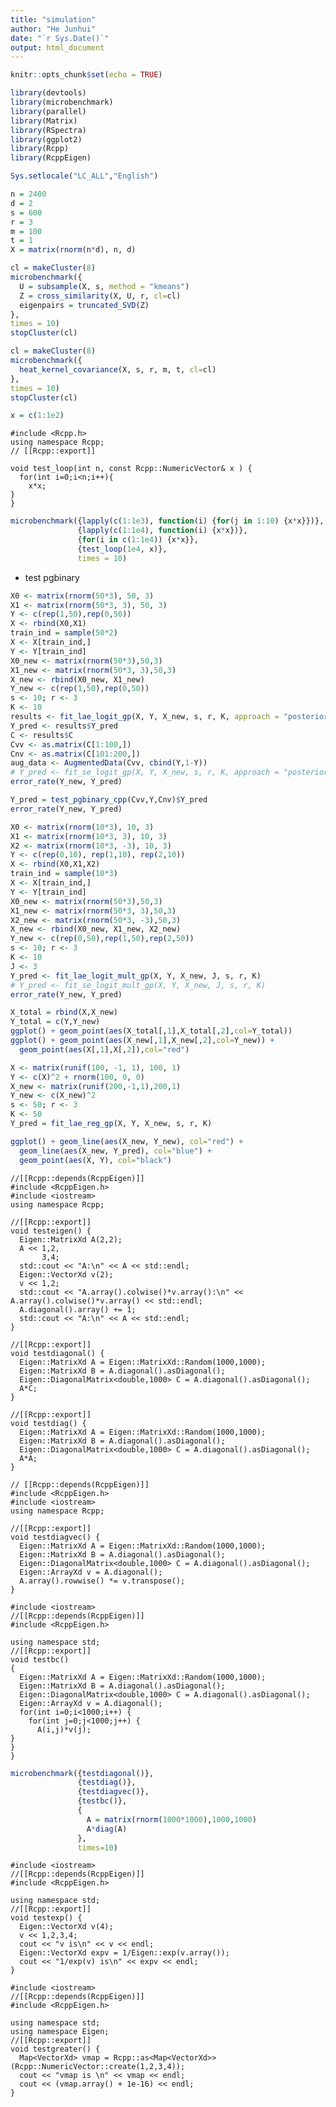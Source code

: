 ```yaml
---
title: "simulation"
author: "He Junhui"
date: "`r Sys.Date()`"
output: html_document
---
```


```r
knitr::opts_chunk$set(echo = TRUE)
```

```r
library(devtools)
library(microbenchmark)
library(parallel)
library(Matrix)
library(RSpectra)
library(ggplot2)
library(Rcpp)
library(RcppEigen)
```

```r
Sys.setlocale("LC_ALL","English")
```

```r
n = 2400
d = 2
s = 600
r = 3
m = 100
t = 1
X = matrix(rnorm(n*d), n, d)
```

```r
cl = makeCluster(8)
microbenchmark({
  U = subsample(X, s, method = "kmeans")
  Z = cross_similarity(X, U, r, cl=cl)
  eigenpairs = truncated_SVD(Z)
},
times = 10)
stopCluster(cl)
```

```r
cl = makeCluster(8)
microbenchmark({
  heat_kernel_covariance(X, s, r, m, t, cl=cl)
},
times = 10)
stopCluster(cl)
```

```r
x = c(1:1e2)
```

```Rcpp
#include <Rcpp.h>
using namespace Rcpp;
// [[Rcpp::export]]

void test_loop(int n, const Rcpp::NumericVector& x ) {
  for(int i=0;i<n;i++){
    x*x;
}
}

```

```r
microbenchmark({lapply(c(1:1e3), function(i) {for(j in 1:10) {x*x}})},
               {lapply(c(1:1e4), function(i) {x*x})},
               {for(i in c(1:1e4)) {x*x}},
               {test_loop(1e4, x)},
               times = 10)
```



+ test pgbinary


```r
X0 <- matrix(rnorm(50*3), 50, 3)
X1 <- matrix(rnorm(50*3, 3), 50, 3)
Y <- c(rep(1,50),rep(0,50))
X <- rbind(X0,X1)
train_ind = sample(50*2)
X <- X[train_ind,]
Y <- Y[train_ind]
X0_new <- matrix(rnorm(50*3),50,3)
X1_new <- matrix(rnorm(50*3, 3),50,3)
X_new <- rbind(X0_new, X1_new)
Y_new <- c(rep(1,50),rep(0,50))
s <- 10; r <- 3
K <- 10
results <- fit_lae_logit_gp(X, Y, X_new, s, r, K, approach = "posterior", output_cov = TRUE)
Y_pred <- results$Y_pred
C <- results$C
Cvv <- as.matrix(C[1:100,])
Cnv <- as.matrix(C[101:200,])
aug_data <- AugmentedData(Cvv, cbind(Y,1-Y))
# Y_pred <- fit_se_logit_gp(X, Y, X_new, s, r, K, approach = "posterior")
error_rate(Y_new, Y_pred)
```

```r
Y_pred = test_pgbinary_cpp(Cvv,Y,Cnv)$Y_pred
error_rate(Y_new, Y_pred)
```



```r
X0 <- matrix(rnorm(10*3), 10, 3)
X1 <- matrix(rnorm(10*3, 3), 10, 3)
X2 <- matrix(rnorm(10*3, -3), 10, 3)
Y <- c(rep(0,10), rep(1,10), rep(2,10))
X <- rbind(X0,X1,X2)
train_ind = sample(10*3)
X <- X[train_ind,]
Y <- Y[train_ind]
X0_new <- matrix(rnorm(50*3),50,3)
X1_new <- matrix(rnorm(50*3, 3),50,3)
X2_new <- matrix(rnorm(50*3, -3),50,3)
X_new <- rbind(X0_new, X1_new, X2_new)
Y_new <- c(rep(0,50),rep(1,50),rep(2,50))
s <- 10; r <- 3
K <- 10
J <- 3
Y_pred <- fit_lae_logit_mult_gp(X, Y, X_new, J, s, r, K)
# Y_pred <- fit_se_logit_mult_gp(X, Y, X_new, J, s, r, K)
error_rate(Y_new, Y_pred)
```

```r
X_total = rbind(X,X_new)
Y_total = c(Y,Y_new)
ggplot() + geom_point(aes(X_total[,1],X_total[,2],col=Y_total))
ggplot() + geom_point(aes(X_new[,1],X_new[,2],col=Y_new)) +
  geom_point(aes(X[,1],X[,2]),col="red")
```

```r
X <- matrix(runif(100, -1, 1), 100, 1)
Y <- c(X)^2 + rnorm(100, 0, 0)
X_new <- matrix(runif(200,-1,1),200,1)
Y_new <- c(X_new)^2
s <- 50; r <- 3
K <- 50
Y_pred = fit_lae_reg_gp(X, Y, X_new, s, r, K)
```

```r
ggplot() + geom_line(aes(X_new, Y_new), col="red") +
  geom_line(aes(X_new, Y_pred), col="blue") +
  geom_point(aes(X, Y), col="black")
```




```Rcpp
//[[Rcpp::depends(RcppEigen)]]
#include <RcppEigen.h>
#include <iostream>
using namespace Rcpp;

//[[Rcpp::export]]
void testeigen() {
  Eigen::MatrixXd A(2,2);
  A << 1,2,
       3,4;
  std::cout << "A:\n" << A << std::endl;
  Eigen::VectorXd v(2);
  v << 1,2;
  std::cout << "A.array().colwise()*v.array():\n" << A.array().colwise()*v.array() << std::endl;
  A.diagonal().array() += 1;
  std::cout << "A:\n" << A << std::endl;
}

//[[Rcpp::export]]
void testdiagonal() {
  Eigen::MatrixXd A = Eigen::MatrixXd::Random(1000,1000);
  Eigen::MatrixXd B = A.diagonal().asDiagonal();
  Eigen::DiagonalMatrix<double,1000> C = A.diagonal().asDiagonal();
  A*C;
}

//[[Rcpp::export]]
void testdiag() {
  Eigen::MatrixXd A = Eigen::MatrixXd::Random(1000,1000);
  Eigen::MatrixXd B = A.diagonal().asDiagonal();
  Eigen::DiagonalMatrix<double,1000> C = A.diagonal().asDiagonal();
  A*A;
}

```

```Rcpp
// [[Rcpp::depends(RcppEigen)]]
#include <RcppEigen.h>
#include <iostream>
using namespace Rcpp;

//[[Rcpp::export]]
void testdiagvec() {
  Eigen::MatrixXd A = Eigen::MatrixXd::Random(1000,1000);
  Eigen::MatrixXd B = A.diagonal().asDiagonal();
  Eigen::DiagonalMatrix<double,1000> C = A.diagonal().asDiagonal();
  Eigen::ArrayXd v = A.diagonal();
  A.array().rowwise() *= v.transpose();
}
```

```Rcpp
#include <iostream>
//[[Rcpp::depends(RcppEigen)]]
#include <RcppEigen.h>
 
using namespace std;
//[[Rcpp::export]]
void testbc()
{
  Eigen::MatrixXd A = Eigen::MatrixXd::Random(1000,1000);
  Eigen::MatrixXd B = A.diagonal().asDiagonal();
  Eigen::DiagonalMatrix<double,1000> C = A.diagonal().asDiagonal();
  Eigen::ArrayXd v = A.diagonal();
  for(int i=0;i<1000;i++) {
    for(int j=0;j<1000;j++) {
      A(i,j)*v(j);
}
}
}
```



```r
microbenchmark({testdiagonal()},
               {testdiag()},
               {testdiagvec()},
               {testbc()},
               {
                 A = matrix(rnorm(1000*1000),1000,1000)
                 A*diag(A)
               },
               times=10)
```

```Rcpp
#include <iostream>
//[[Rcpp::depends(RcppEigen)]]
#include <RcppEigen.h>
 
using namespace std;
//[[Rcpp::export]]
void testexp() {
  Eigen::VectorXd v(4);
  v << 1,2,3,4;
  cout << "v is\n" << v << endl;
  Eigen::VectorXd expv = 1/Eigen::exp(v.array());
  cout << "1/exp(v) is\n" << expv << endl;
}
```

```Rcpp
#include <iostream>
//[[Rcpp::depends(RcppEigen)]]
#include <RcppEigen.h>
 
using namespace std;
using namespace Eigen;
//[[Rcpp::export]]
void testgreater() {
  Map<VectorXd> vmap = Rcpp::as<Map<VectorXd>>(Rcpp::NumericVector::create(1,2,3,4));
  cout << "vmap is \n" << vmap << endl;
  cout << (vmap.array() + 1e-16) << endl;
}
```


